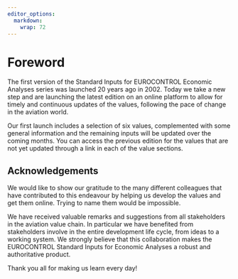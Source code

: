 ```yaml
---
editor_options: 
  markdown: 
    wrap: 72
---
```


# Foreword {.unnumbered}

The first version of the Standard Inputs for EUROCONTROL Economic Analyses series was launched 20 years ago in 2002. Today we take a new step and are launching the latest edition on an online platform to allow for timely and continuous updates of the values, following the pace of change in the aviation world.

Our first launch includes a selection of six values, complemented with some general information and the remaining inputs will be updated over the coming months. You can access the previous edition for the values that are not yet updated through a link in each of the value sections.

## Acknowledgements

We would like to show our gratitude to the many different colleagues
that have contributed to this endeavour by helping us develop the values and get them online. Trying to name them would be impossible.

We have received valuable remarks and suggestions from all stakeholders
in the aviation value chain. In particular we have benefited from
stakeholders involve in the entire development life cycle, from ideas to
a working system. We strongly believe that this collaboration makes the EUROCONTROL
Standard Inputs for Economic Analyses a robust and
authoritative product.

Thank you all for making us learn every day!